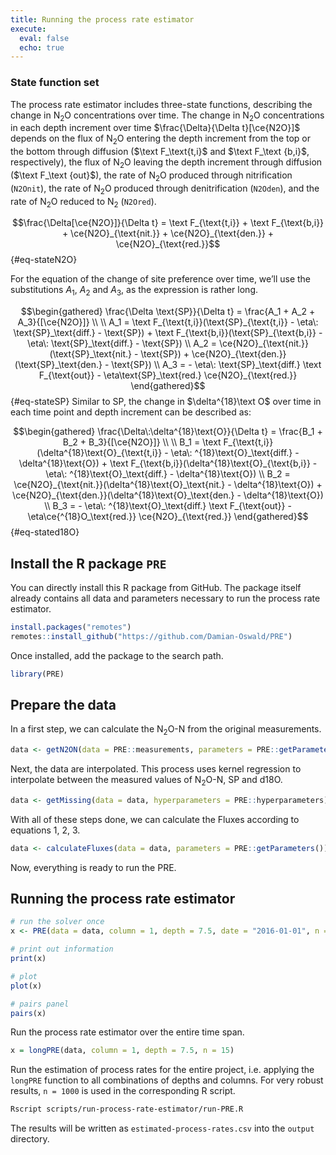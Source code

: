 ```yaml
---
title: Running the process rate estimator
execute: 
  eval: false
  echo: true
---
```


### State function set

The process rate estimator includes three-state functions, describing the change in N~2~O concentrations over time.
The change in N~2~O concentrations in each depth increment over time $\frac{\Delta}{\Delta t}[\ce{N2O}]$ depends on the flux of N~2~O entering the depth increment from the top or the bottom through diffusion ($\text F_\text{t,i}$ and $\text F_\text {b,i}$, respectively), the flux of N~2~O leaving the depth increment through diffusion ($\text F_\text {out}$), the rate of N~2~O produced through nitrification (`N2Onit`), the rate of N~2~O produced through denitrification (`N2Oden`), and the rate of N~2~O reduced to N~2~ (`N2Ored`).

$$\frac{\Delta[\ce{N2O}]}{\Delta t} = \text F_{\text{t,i}} + \text F_{\text{b,i}}  + \ce{N2O}_{\text{nit.}} + \ce{N2O}_{\text{den.}} + \ce{N2O}_{\text{red.}}$${#eq-stateN2O}

For the equation of the change of site preference over time, we'll use the substitutions $A_1$, $A_2$ and $A_3$, as the expression is rather long.

$$\begin{gathered}
\frac{\Delta \text{SP}}{\Delta t} = \frac{A_1 + A_2 + A_3}{[\ce{N2O}]} \\ \\
A_1 = \text F_{\text{t,i}}(\text{SP}_{\text{t,i}} - \eta\: \text{SP}_\text{diff.} - \text{SP}) + \text F_{\text{b,i}}(\text{SP}_{\text{b,i}} - \eta\: \text{SP}_\text{diff.} - \text{SP}) \\
A_2 = \ce{N2O}_{\text{nit.}}(\text{SP}_\text{nit.} - \text{SP}) + \ce{N2O}_{\text{den.}}(\text{SP}_\text{den.} - \text{SP}) \\
A_3 = - \eta\: \text{SP}_\text{diff.} \text F_{\text{out}} - \eta\text{SP}_\text{red.} \ce{N2O}_{\text{red.}}
\end{gathered}$${#eq-stateSP}
Similar to $\text{SP}$, the change in $\delta^{18}\text O$ over time in each time point and depth increment can be described as:

$$\begin{gathered}
\frac{\Delta\:\delta^{18}\text{O}}{\Delta t} = \frac{B_1 + B_2 + B_3}{[\ce{N2O}]} \\ \\
B_1 = \text F_{\text{t,i}}(\delta^{18}\text{O}_{\text{t,i}} - \eta\: ^{18}\text{O}_\text{diff.} - \delta^{18}\text{O}) + \text F_{\text{b,i}}(\delta^{18}\text{O}_{\text{b,i}} - \eta\: ^{18}\text{O}_\text{diff.} - \delta^{18}\text{O}) \\
B_2 = \ce{N2O}_{\text{nit.}}(\delta^{18}\text{O}_\text{nit.} - \delta^{18}\text{O}) + \ce{N2O}_{\text{den.}}(\delta^{18}\text{O}_\text{den.} - \delta^{18}\text{O}) \\
B_3 = - \eta\: ^{18}\text{O}_\text{diff.} \text F_{\text{out}} - \eta\ce{^{18}O_\text{red.}} \ce{N2O}_{\text{red.}}
\end{gathered}$${#eq-stated18O}

## Install the R package `PRE`

You can directly install this R package from GitHub. The package itself already contains all data and parameters necessary to run the process rate estimator.

```r
install.packages("remotes")
remotes::install_github("https://github.com/Damian-Oswald/PRE")
```

Once installed, add the package to the search path.

```r
library(PRE)
```

## Prepare the data

In a first step, we can calculate the N~2~O-N from the original measurements.

```r
data <- getN2ON(data = PRE::measurements, parameters = PRE::getParameters())
```

Next, the data are interpolated. This process uses kernel regression to interpolate between the measured values of N~2~O-N, SP and d18O.

```r
data <- getMissing(data = data, hyperparameters = PRE::hyperparameters)
```

With all of these steps done, we can calculate the Fluxes according to equations 1, 2, 3.

```r
data <- calculateFluxes(data = data, parameters = PRE::getParameters())
```

Now, everything is ready to run the PRE.

## Running the process rate estimator

```r
# run the solver once
x <- PRE(data = data, column = 1, depth = 7.5, date = "2016-01-01", n = 1000)

# print out information
print(x)

# plot
plot(x)

# pairs panel
pairs(x)
```

Run the process rate estimator over the entire time span.

```r
x = longPRE(data, column = 1, depth = 7.5, n = 15)
```

Run the estimation of process rates for the entire project, i.e. applying the `longPRE` function to all combinations of depths and columns.
For very robust results, `n = 1000` is used in the corresponding R script.

```zsh
Rscript scripts/run-process-rate-estimator/run-PRE.R
```

The results will be written as `estimated-process-rates.csv` into the `output` directory.